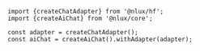 ```tsx
import {createChatAdapter} from '@nlux/hf';
import {createAiChat} from '@nlux/core';

const adapter = createChatAdapter();
const aiChat = createAiChat().withAdapter(adapter);
```

